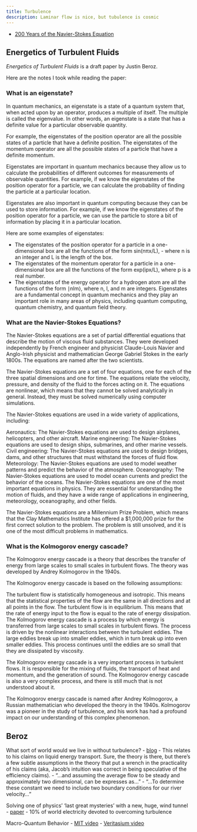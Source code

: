 ```yaml
---
title: Turbulence
description: Laminar flow is nice, but tubulence is cosmic
---
```






- [200 Years of the Navier-Stokes Equation](https://arxiv.org/pdf/2401.13669.pdf)

## Energetics of Turbulent Fluids

*Energetics of Turbulent Fluids* is a draft paper by Justin Beroz.

Here are the notes I took while reading the paper:

### What is an eigenstate?

In quantum mechanics, an eigenstate is a state of a quantum system that, when acted upon by an operator, produces a multiple of itself. The multiple is called the eigenvalue. In other words, an eigenstate is a state that has a definite value for a particular observable quantity.

For example, the eigenstates of the position operator are all the possible states of a particle that have a definite position. The eigenstates of the momentum operator are all the possible states of a particle that have a definite momentum.

Eigenstates are important in quantum mechanics because they allow us to calculate the probabilities of different outcomes for measurements of observable quantities. For example, if we know the eigenstates of the position operator for a particle, we can calculate the probability of finding the particle at a particular location.

Eigenstates are also important in quantum computing because they can be used to store information. For example, if we know the eigenstates of the position operator for a particle, we can use the particle to store a bit of information by placing it in a particular location.

Here are some examples of eigenstates:

- The eigenstates of the position operator for a particle in a one-dimensional box are all the functions of the form sin(nπx/L), - where n is an integer and L is the length of the box.
- The eigenstates of the momentum operator for a particle in a one-dimensional box are all the functions of the form exp(ipx/L), where p is a real number.
- The eigenstates of the energy operator for a hydrogen atom are all the functions of the form ∣nlm⟩, where n, l, and m are integers.
Eigenstates are a fundamental concept in quantum mechanics and they play an important role in many areas of physics, including quantum computing, quantum chemistry, and quantum field theory.

### What are the Navier-Stokes Equations?

The Navier-Stokes equations are a set of partial differential equations that describe the motion of viscous fluid substances. They were developed independently by French engineer and physicist Claude-Louis Navier and Anglo-Irish physicist and mathematician George Gabriel Stokes in the early 1800s. The equations are named after the two scientists.

The Navier-Stokes equations are a set of four equations, one for each of the three spatial dimensions and one for time. The equations relate the velocity, pressure, and density of the fluid to the forces acting on it. The equations are nonlinear, which means that they cannot be solved analytically in general. Instead, they must be solved numerically using computer simulations.

The Navier-Stokes equations are used in a wide variety of applications, including:

Aeronautics: The Navier-Stokes equations are used to design airplanes, helicopters, and other aircraft.
Marine engineering: The Navier-Stokes equations are used to design ships, submarines, and other marine vessels.
Civil engineering: The Navier-Stokes equations are used to design bridges, dams, and other structures that must withstand the forces of fluid flow.
Meteorology: The Navier-Stokes equations are used to model weather patterns and predict the behavior of the atmosphere.
Oceanography: The Navier-Stokes equations are used to model ocean currents and predict the behavior of the oceans.
The Navier-Stokes equations are one of the most important equations in physics. They are essential for understanding the motion of fluids, and they have a wide range of applications in engineering, meteorology, oceanography, and other fields.

The Navier-Stokes equations are a Millennium Prize Problem, which means that the Clay Mathematics Institute has offered a $1,000,000 prize for the first correct solution to the problem. The problem is still unsolved, and it is one of the most difficult problems in mathematics.

### What is the Kolmogorov energy cascade?

The Kolmogorov energy cascade is a theory that describes the transfer of energy from large scales to small scales in turbulent flows. The theory was developed by Andrey Kolmogorov in the 1940s.

The Kolmogorov energy cascade is based on the following assumptions:

The turbulent flow is statistically homogeneous and isotropic. This means that the statistical properties of the flow are the same in all directions and at all points in the flow.
The turbulent flow is in equilibrium. This means that the rate of energy input to the flow is equal to the rate of energy dissipation.
The Kolmogorov energy cascade is a process by which energy is transferred from large scales to small scales in turbulent flows. The process is driven by the nonlinear interactions between the turbulent eddies. The large eddies break up into smaller eddies, which in turn break up into even smaller eddies. This process continues until the eddies are so small that they are dissipated by viscosity.

The Kolmogorov energy cascade is a very important process in turbulent flows. It is responsible for the mixing of fluids, the transport of heat and momentum, and the generation of sound. The Kolmogorov energy cascade is also a very complex process, and there is still much that is not understood about it.

The Kolmogorov energy cascade is named after Andrey Kolmogorov, a Russian mathematician who developed the theory in the 1940s. Kolmogorov was a pioneer in the study of turbulence, and his work has had a profound impact on our understanding of this complex phenomenon.

## Beroz 

What sort of world would we live in without turbulence?
- [blog](https://www.callumatkinsononline.com/what-sort-of-world-would-we-live-in-without-turbulence/)
- This relates to his claims on liquid energy transport. Sure, the theory is there, but there's a few subtle assumptions in the theory that put a wrench in the practicality of his claims (aka, Jacob's intuition was correct in being speculative of the efficiency claims).
    - "...and assuming the average flow to be steady and approximately two dimensional, can be expresses as..."
    - "...To determine these constant we need to include two boundary conditions for our river velocity..."

Solving one of physics’ ‘last great mysteries’ with a new, huge, wind tunnel
- [paper](Solving one of physics’ ‘last great mysteries’ with a new, huge, wind tunnel)
- 10% of world electricity devoted to overcoming turbulence

Macro-Quantum Behavior
- [MIT video](https://m.youtube.com/watch?time_continue=1&v=nmC0ygr08tE&embeds_referring_euri=https%3A%2F%2Fwww.google.com%2F&source_ve_path=Mjg2NjY&feature=emb_logo)
- [Veritasium video](https://www.youtube.com/watch?app=desktop&v=WIyTZDHuarQ)